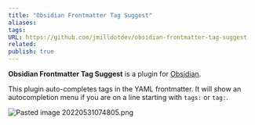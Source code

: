 ```yaml
---
title: "Obsidian Frontmatter Tag Suggest"
aliases: 
tags: 
URL: https://github.com/jmilldotdev/obsidian-frontmatter-tag-suggest
related:
publish: true
---
```




**Obsidian Frontmatter Tag Suggest** is a plugin for [Obsidian]([https://obsidian.md](https://obsidian.md/)).

This plugin auto-completes tags in the YAML frontmatter. It will show an autocompletion menu if you are on a line starting with `tags:` or `tag:`.

<img src="/content/Images/Pasted image 20220531074805.png" alt="Pasted image 20220531074805.png" className="max-w-full h-auto border border-gray-700 my-3 rounded" />
